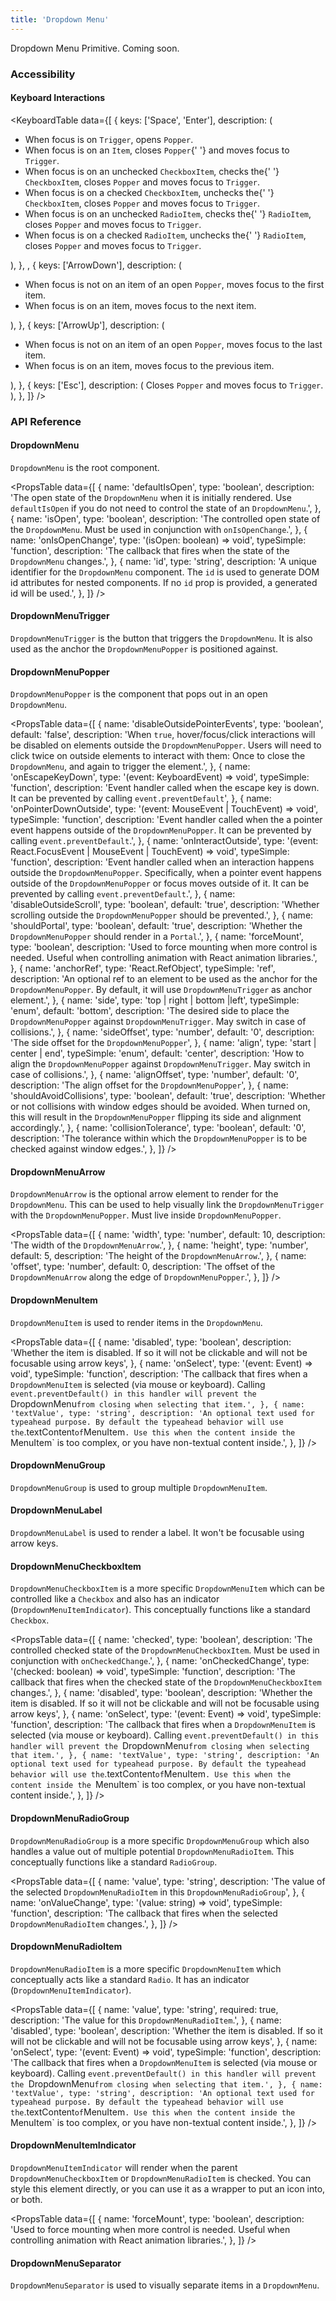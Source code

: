 ```yaml
---
title: 'Dropdown Menu'
---
```


Dropdown Menu Primitive. Coming soon.

### Accessibility

#### Keyboard Interactions

<KeyboardTable
  data={[
    {
      keys: ['Space', 'Enter'],
      description: (
        <ul>
          <li>
            When focus is on <Code>Trigger</Code>, opens <Code>Popper</Code>.
          </li>
          <li>
            When focus is on an <Code>Item</Code>, closes <Code>Popper</Code>{' '}
            and moves focus to <Code>Trigger</Code>.
          </li>
          <li>
            When focus is on an unchecked <Code>CheckboxItem</Code>, checks the{' '}
            <Code>CheckboxItem</Code>, closes <Code>Popper</Code> and moves
            focus to <Code>Trigger</Code>.
          </li>
          <li>
            When focus is on a checked <Code>CheckboxItem</Code>, unchecks the{' '}
            <Code>CheckboxItem</Code>, closes <Code>Popper</Code> and moves
            focus to <Code>Trigger</Code>.
          </li>
          <li>
            When focus is on an unchecked <Code>RadioItem</Code>, checks the{' '}
            <Code>RadioItem</Code>, closes <Code>Popper</Code> and moves focus
            to <Code>Trigger</Code>.
          </li>
          <li>
            When focus is on a checked <Code>RadioItem</Code>, unchecks the{' '}
            <Code>RadioItem</Code>, closes <Code>Popper</Code> and moves focus
            to <Code>Trigger</Code>.
          </li>
        </ul>
      ),
    },
    ,
    {
      keys: ['ArrowDown'],
      description: (
        <ul>
          <li>
            When focus is not on an item of an open <Code>Popper</Code>, moves
            focus to the first item.
          </li>
          <li>When focus is on an item, moves focus to the next item.</li>
        </ul>
      ),
    },
    {
      keys: ['ArrowUp'],
      description: (
        <ul>
          <li>
            When focus is not on an item of an open <Code>Popper</Code>, moves
            focus to the last item.
          </li>
          <li>When focus is on an item, moves focus to the previous item.</li>
        </ul>
      ),
    },
    {
      keys: ['Esc'],
      description: (
        <span>
          Closes <Code>Popper</Code> and moves focus to <Code>Trigger</Code>.
        </span>
      ),
    },
  ]}
/>

### API Reference

#### DropdownMenu

`DropdownMenu` is the root component.

<PropsTable
  data={[
    {
      name: 'defaultIsOpen',
      type: 'boolean',
      description:
        'The open state of the `DropdownMenu` when it is initially rendered. Use `defaultIsOpen` if you do not need to control the state of an `DropdownMenu`.',
    },
    {
      name: 'isOpen',
      type: 'boolean',
      description:
        'The controlled open state of the `DropdownMenu`. Must be used in conjunction with `onIsOpenChange`.',
    },
    {
      name: 'onIsOpenChange',
      type: '(isOpen: boolean) => void',
      typeSimple: 'function',
      description:
        'The callback that fires when the state of the `DropdownMenu` changes.',
    },
    {
      name: 'id',
      type: 'string',
      description:
        'A unique identifier for the `DropdownMenu` component. The `id` is used to generate DOM id attributes for nested components. If no `id` prop is provided, a generated id will be used.',
    },
  ]}
/>

#### DropdownMenuTrigger

`DropdownMenuTrigger` is the button that triggers the `DropdownMenu`. It is also used as the anchor the `DropdownMenuPopper` is positioned against.

#### DropdownMenuPopper

`DropdownMenuPopper` is the component that pops out in an open `DropdownMenu`.

<PropsTable
  data={[
    {
      name: 'disableOutsidePointerEvents',
      type: 'boolean',
      default: 'false',
      description:
        'When `true`, hover/focus/click interactions will be disabled on elements outside the `DropdownMenuPopper`. Users will need to click twice on outside elements to interact with them: Once to close the `DropdownMenu`, and again to trigger the element.',
    },
    {
      name: 'onEscapeKeyDown',
      type: '(event: KeyboardEvent) => void',
      typeSimple: 'function',
      description:
        'Event handler called when the escape key is down. It can be prevented by calling `event.preventDefault`',
    },
    {
      name: 'onPointerDownOutside',
      type: '(event: MouseEvent | TouchEvent) => void',
      typeSimple: 'function',
      description:
        'Event handler called when the a pointer event happens outside of the `DropdownMenuPopper`. It can be prevented by calling `event.preventDefault`.',
    },
    {
      name: 'onInteractOutside',
      type: '(event: React.FocusEvent | MouseEvent | TouchEvent) => void',
      typeSimple: 'function',
      description:
        'Event handler called when an interaction happens outside the `DropdownMenuPopper`. Specifically, when a pointer event happens outside of the `DropdownMenuPopper` or focus moves outside of it. It can be prevented by calling `event.preventDefault`.',
    },
    {
      name: 'disableOutsideScroll',
      type: 'boolean',
      default: 'true',
      description:
        'Whether scrolling outside the `DropdownMenuPopper` should be prevented.',
    },
    {
      name: 'shouldPortal',
      type: 'boolean',
      default: 'true',
      description:
        'Whether the `DropdownMenuPopper` should render in a `Portal`.',
    },
    {
      name: 'forceMount',
      type: 'boolean',
      description:
        'Used to force mounting when more control is needed. Useful when controlling animation with React animation libraries.',
    },
    {
      name: 'anchorRef',
      type: 'React.RefObject<MeasurableElement>',
      typeSimple: 'ref',
      description:
        'An optional ref to an element to be used as the anchor for the `DropdownMenuPopper`. By default, it will use `DropdownMenuTrigger` as anchor element.',
    },
    {
      name: 'side',
      type: 'top | right | bottom |left',
      typeSimple: 'enum',
      default: 'bottom',
      description:
        'The desired side to place the `DropdownMenuPopper` against `DropdownMenuTrigger`. May switch in case of collisions.',
    },
    {
      name: 'sideOffset',
      type: 'number',
      default: '0',
      description: 'The side offset for the `DropdownMenuPopper`',
    },
    {
      name: 'align',
      type: 'start | center | end',
      typeSimple: 'enum',
      default: 'center',
      description:
        'How to align the `DropdownMenuPopper` against `DropdownMenuTrigger`. May switch in case of collisions.',
    },
    {
      name: 'alignOffset',
      type: 'number',
      default: '0',
      description: 'The align offset for the `DropdownMenuPopper`',
    },
    {
      name: 'shouldAvoidCollisions',
      type: 'boolean',
      default: 'true',
      description:
        'Whether or not collisions with window edges should be avoided. When turned on, this will result in the `DropdownMenuPopper` flipping its side and alignment accordingly.',
    },
    {
      name: 'collisionTolerance',
      type: 'boolean',
      default: '0',
      description:
        'The tolerance within which the `DropdownMenuPopper` is to be checked against window edges.',
    },
  ]}
/>

#### DropdownMenuArrow

`DropdownMenuArrow` is the optional arrow element to render for the `DropdownMenu`. This can be used to help visually link the `DropdownMenuTrigger` with the `DropdownMenuPopper`. Must live inside `DropdownMenuPopper`.

<PropsTable
  data={[
    {
      name: 'width',
      type: 'number',
      default: 10,
      description: 'The width of the `DropdownMenuArrow`.',
    },
    {
      name: 'height',
      type: 'number',
      default: 5,
      description: 'The height of the `DropdownMenuArrow`.',
    },
    {
      name: 'offset',
      type: 'number',
      default: 0,
      description:
        'The offset of the `DropdownMenuArrow` along the edge of `DropdownMenuPopper`.',
    },
  ]}
/>

#### DropdownMenuItem

`DropdownMenuItem` is used to render items in the `DropdownMenu`.

<PropsTable
  data={[
    {
      name: 'disabled',
      type: 'boolean',
      description:
        'Whether the item is disabled. If so it will not be clickable and will not be focusable using arrow keys',
    },
    {
      name: 'onSelect',
      type: '(event: Event) => void',
      typeSimple: 'function',
      description:
        'The callback that fires when a `DropdownMenuItem` is selected (via mouse or keyboard). Calling `event.preventDefault() in this handler will prevent the `DropdownMenu` from closing when selecting that item.',
    },
    {
      name: 'textValue',
      type: 'string',
      description:
        'An optional text used for typeahead purpose. By default the typeahead behavior will use the `.textContent` of `MenuItem`. Use this when the content inside the `MenuItem` is too complex, or you have non-textual content inside.',
    },
  ]}
/>

#### DropdownMenuGroup

`DropdownMenuGroup` is used to group multiple `DropdownMenuItem`.

#### DropdownMenuLabel

`DropdownMenuLabel` is used to render a label. It won't be focusable using arrow keys.

#### DropdownMenuCheckboxItem

`DropdownMenuCheckboxItem` is a more specific `DropdownMenuItem` which can be controlled like a `Checkbox` and also has an indicator (`DropdownMenuItemIndicator`). This conceptually functions like a standard `Checkbox`.

<PropsTable
  data={[
    {
      name: 'checked',
      type: 'boolean',
      description:
        'The controlled checked state of the `DropdownMenuCheckboxItem`. Must be used in conjunction with `onCheckedChange`.',
    },
    {
      name: 'onCheckedChange',
      type: '(checked: boolean) => void',
      typeSimple: 'function',
      description:
        'The callback that fires when the checked state of the `DropdownMenuCheckboxItem` changes.',
    },
    {
      name: 'disabled',
      type: 'boolean',
      description:
        'Whether the item is disabled. If so it will not be clickable and will not be focusable using arrow keys',
    },
    {
      name: 'onSelect',
      type: '(event: Event) => void',
      typeSimple: 'function',
      description:
        'The callback that fires when a `DropdownMenuItem` is selected (via mouse or keyboard). Calling `event.preventDefault() in this handler will prevent the `DropdownMenu` from closing when selecting that item.',
    },
    {
      name: 'textValue',
      type: 'string',
      description:
        'An optional text used for typeahead purpose. By default the typeahead behavior will use the `.textContent` of `MenuItem`. Use this when the content inside the `MenuItem` is too complex, or you have non-textual content inside.',
    },
  ]}
/>

#### DropdownMenuRadioGroup

`DropdownMenuRadioGroup` is a more specific `DropdownMenuGroup` which also handles a value out of multiple potential `DropdownMenuRadioItem`. This conceptually functions like a standard `RadioGroup`.

<PropsTable
  data={[
    {
      name: 'value',
      type: 'string',
      description:
        'The value of the selected `DropdownMenuRadioItem` in this `DropdownMenuRadioGroup`',
    },
    {
      name: 'onValueChange',
      type: '(value: string) => void',
      typeSimple: 'function',
      description:
        'The callback that fires when the selected `DropdownMenuRadioItem` changes.',
    },
  ]}
/>

#### DropdownMenuRadioItem

`DropdownMenuRadioItem` is a more specific `DropdownMenuItem` which conceptually acts like a standard `Radio`. It has an indicator (`DropdownMenuItemIndicator`).

<PropsTable
  data={[
    {
      name: 'value',
      type: 'string',
      required: true,
      description: 'The value for this `DropdownMenuRadioItem`.',
    },
    {
      name: 'disabled',
      type: 'boolean',
      description:
        'Whether the item is disabled. If so it will not be clickable and will not be focusable using arrow keys',
    },
    {
      name: 'onSelect',
      type: '(event: Event) => void',
      typeSimple: 'function',
      description:
        'The callback that fires when a `DropdownMenuItem` is selected (via mouse or keyboard). Calling `event.preventDefault() in this handler will prevent the `DropdownMenu` from closing when selecting that item.',
    },
    {
      name: 'textValue',
      type: 'string',
      description:
        'An optional text used for typeahead purpose. By default the typeahead behavior will use the `.textContent` of `MenuItem`. Use this when the content inside the `MenuItem` is too complex, or you have non-textual content inside.',
    },
  ]}
/>

#### DropdownMenuItemIndicator

`DropdownMenuItemIndicator` will render when the parent `DropdownMenuCheckboxItem` or `DropdownMenuRadioItem` is checked. You can style this element directly, or you can use it as a wrapper to put an icon into, or both.

<PropsTable
  data={[
    {
      name: 'forceMount',
      type: 'boolean',
      description:
        'Used to force mounting when more control is needed. Useful when controlling animation with React animation libraries.',
    },
  ]}
/>

#### DropdownMenuSeparator

`DropdownMenuSeparator` is used to visually separate items in a `DropdownMenu`.
